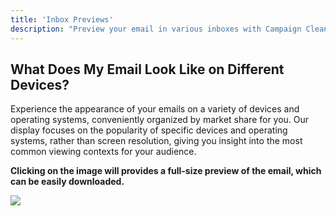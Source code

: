```yaml
---
title: 'Inbox Previews'
description: "Preview your email in various inboxes with Campaign Cleaner"
---
```

## What Does My Email Look Like on Different Devices?

Experience the appearance of your emails on a variety of devices and operating systems, conveniently organized by market share for you. Our display focuses on the popularity of specific devices and operating systems, rather than screen resolution, giving you insight into the most common viewing contexts for your audience.

**Clicking on the image will provides a full-size preview of the email, which can be easily downloaded.**


<Frame>
  <img src="/images/email-preview-inbox-1.png" style={{ borderRadius: '0.5rem' }} />
</Frame>